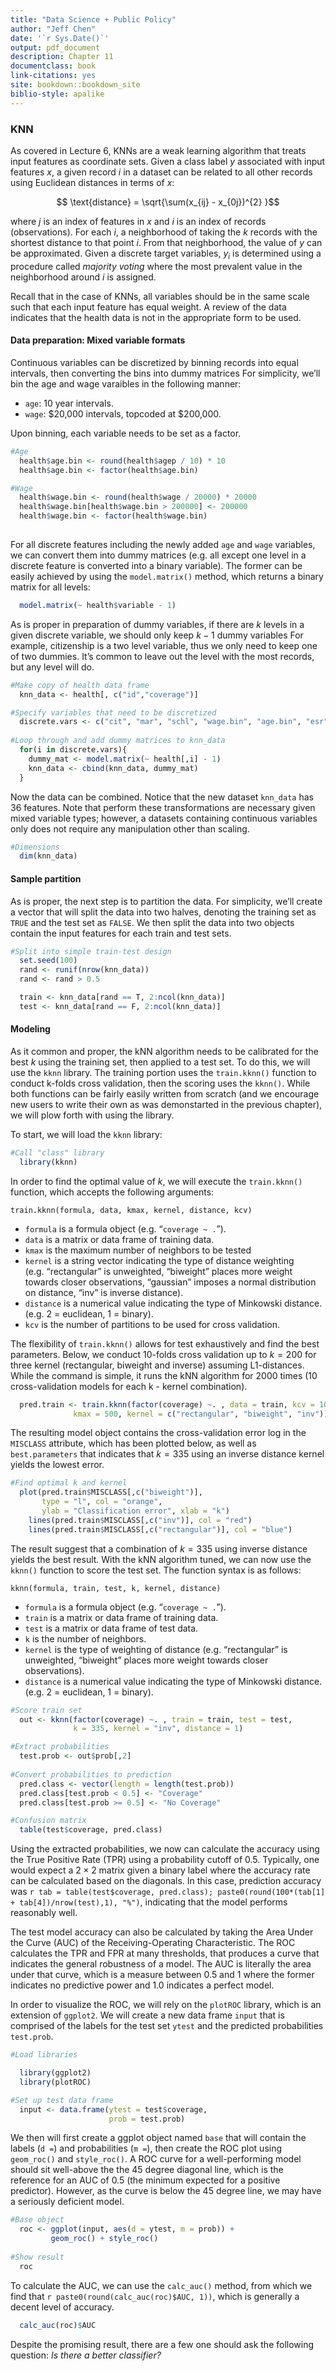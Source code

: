```yaml
--- 
title: "Data Science + Public Policy"
author: "Jeff Chen"
date: '`r Sys.Date()`'
output: pdf_document
description: Chapter 11
documentclass: book
link-citations: yes
site: bookdown::bookdown_site
biblio-style: apalike
---
```


### KNN 

As covered in Lecture 6, KNNs are a weak learning algorithm that treats input features as coordinate sets. Given a class label $y$ associated with input features $x$, a given record $i$ in a dataset can be related to all other records using Euclidean distances in terms of $x$: 

$$ \text{distance} = \sqrt{\sum(x_{ij} - x_{0j})^{2} }$$ 

where $j$ is an index of features in $x$ and $i$ is an index of records (observations). For each $i$, a neighborhood of taking the $k$ records with the shortest distance to that point $i$. From that neighborhood, the value of $y$ can be approximated. Given a discrete target variables, $y_i$ is determined using a procedure called *majority voting* where the most prevalent value in the neighborhood around $i$ is assigned. 

Recall that in the case of KNNs, all variables should be in the same scale such that each input feature has equal weight. A review of the data indicates that the health data is not in the appropriate form to be used. 

#### Data preparation: Mixed variable formats
Continuous variables can be discretized by binning records into equal intervals, then converting the bins into dummy matrices For simplicity, we'll bin the age and wage varaibles in the following manner:

- `age`: 10 year intervals.
- `wage`: $20,000 intervals, topcoded at $200,000.

Upon binning, each variable needs to be set as a factor.


```r
#Age
  health$age.bin <- round(health$agep / 10) * 10
  health$age.bin <- factor(health$age.bin)

#Wage
  health$wage.bin <- round(health$wage / 20000) * 20000
  health$wage.bin[health$wage.bin > 200000] <- 200000
  health$wage.bin <- factor(health$wage.bin)
  
```

For all discrete features including the newly added `age` and `wage` variables, we can convert them into dummy matrices (e.g. all except one level in a discrete feature is converted into a binary variable). The former can be easily achieved by using the `model.matrix()` method, which returns a binary matrix for all levels:

```r
  model.matrix(~ health$variable - 1)
```

As is proper in preparation of dummy variables, if there are $k$ levels in a given discrete variable, we should only keep $k-1$ dummy variables For example, citizenship is a two level variable, thus we only need to keep one of two dummies. It's common to leave out the level with the most records, but any level will do.

```r
#Make copy of health data frame
  knn_data <- health[, c("id","coverage")]

#Specify variables that need to be discretized
  discrete.vars <- c("cit", "mar", "schl", "wage.bin", "age.bin", "esr")
  
#Loop through and add dummy matrices to knn_data
  for(i in discrete.vars){
    dummy_mat <- model.matrix(~ health[,i] - 1)
    knn_data <- cbind(knn_data, dummy_mat)
  }

```

Now the data can be combined. Notice that the new dataset `knn_data` has 36 features.  Note that perform these transformations are necessary given mixed variable types; however, a datasets containing continuous variables only does not require any manipulation other than scaling.

```r
#Dimensions
  dim(knn_data)
```

#### Sample partition
As is proper, the next step is to partition the data. For simplicity, we'll create a vector that will split the data into two halves, denoting the training set as `TRUE` and the test set as `FALSE`. We then split the data into two objects contain the input features for each train and test sets.


```r
#Split into simple train-test design
  set.seed(100)
  rand <- runif(nrow(knn_data)) 
  rand <- rand > 0.5

  train <- knn_data[rand == T, 2:ncol(knn_data)]
  test <- knn_data[rand == F, 2:ncol(knn_data)]

```


#### Modeling
As it common and proper, the kNN algorithm needs to be calibrated for the best $k$ using the training set, then applied to a test set. To do this, we will use the `kknn` library. The training portion uses the `train.kknn()` function to conduct k-folds cross validation, then the scoring uses the `kknn()`. While both functions can be fairly easily written from scratch (and we encourage new users to write their own as was demonstarted in the previous chapter), we will plow forth with using the library.

To start, we will load the `kknn` library:

```r
#Call "class" library
  library(kknn)
```


In order to find the optimal value of $k$, we will execute the `train.kknn()` function, which accepts the following arguments:

`train.kknn(formula, data, kmax, kernel, distance, kcv)`

- `formula` is a formula object (e.g. "`coverage ~ .`").
- `data` is a matrix or data frame of training data.
- `kmax` is the maximum number of neighbors to be tested
- `kernel` is a string vector indicating the type of distance weighting (e.g. "rectangular" is unweighted, "biweight" places more weight towards closer observations, "gaussian" imposes a normal distribution on distance, "inv" is inverse distance).
- `distance` is a numerical value indicating the type of Minkowski distance. (e.g. 2 = euclidean, 1 = binary).
- `kcv` is the number of partitions to be used for cross validation.

The flexibility of `train.kknn()` allows for test exhaustively and find the best parameters. Below, we conduct 10-folds cross validation up to $k = 200$ for three kernel (rectangular, biweight and inverse) assuming L1-distances. While the command is simple, it runs the kNN algorithm for 2000 times (10 cross-validation models for each k - kernel combination).

```r
  pred.train <- train.kknn(factor(coverage) ~. , data = train, kcv = 10, distance = 1,
              kmax = 500, kernel = c("rectangular", "biweight", "inv"))
```

The resulting model object contains the cross-validation error log in the `MISCLASS` attribute, which has been plotted below, as well as `best.parameters` that indicates that $k = 335$ using an inverse distance kernel yields the lowest error.

```r
#Find optimal k and kernel
  plot(pred.train$MISCLASS[,c("biweight")], 
       type = "l", col = "orange", 
       ylab = "Classification error", xlab = "k")
    lines(pred.train$MISCLASS[,c("inv")], col = "red")
    lines(pred.train$MISCLASS[,c("rectangular")], col = "blue")
```

The result suggest that a combination of $k = 335$ using inverse distance yields the best result. With the kNN algorithm tuned, we can now use the `kknn()` function to score the test set. The function syntax is as follows:

`kknn(formula, train, test, k, kernel, distance)`

- `formula` is a formula object (e.g. "`coverage ~ .`").
- `train` is a matrix or data frame of training data.
- `test` is a matrix or data frame of test data.
- `k` is the number of neighbors.
- `kernel` is the type of weighting of distance (e.g. "rectangular" is unweighted, "biweight" places more weight towards closer observations).
- `distance` is a numerical value indicating the type of Minkowski distance. (e.g. 2 = euclidean, 1 = binary).


```r
#Score train set
  out <- kknn(factor(coverage) ~. , train = train, test = test, 
              k = 335, kernel = "inv", distance = 1)

#Extract probabilities
  test.prob <- out$prob[,2]
  
#Convert probabilities to prediction 
  pred.class <- vector(length = length(test.prob))
  pred.class[test.prob < 0.5] <- "Coverage"
  pred.class[test.prob >= 0.5] <- "No Coverage"

#Confusion matrix
  table(test$coverage, pred.class)
```

Using the extracted probabilities, we now can calculate the accuracy using the True Positive Rate (TPR) using a probability cutoff of 0.5. Typically, one would expect a $2 \times 2$ matrix given a binary label where the accuracy rate can be calculated based on the diagonals. In this case, prediction accuracy was `r tab = table(test$coverage, pred.class); paste0(round(100*(tab[1] + tab[4])/nrow(test),1), "%")`, indicating that the model performs reasonably well.

The test model accuracy can also be calculated by taking the Area Under the Curve (AUC) of the Receiving-Operating Characteristic. The ROC calculates the TPR and FPR at many thresholds, that produces a curve that indicates the general robustness of a model. The AUC is literally the area under that curve, which is a measure between 0.5 and 1 where the former indicates no predictive power and 1.0 indicates a perfect model. 

In order to visualize the ROC, we will rely on the `plotROC` library, which is an extension of `ggplot2`. We will create a new data frame `input` that is comprised of the labels for the test set `ytest` and the predicted probabilities `test.prob`. 

```r
#Load libraries

  library(ggplot2)
  library(plotROC)

#Set up test data frame
  input <- data.frame(ytest = test$coverage, 
                      prob = test.prob)
```

We then will first create a ggplot object named `base` that will contain the labels (`d = `) and probabilities (`m = `), then create the ROC plot using  `geom_roc()` and `style_roc()`. A ROC curve for a well-performing model should sit well-above the the 45 degree diagonal line, which is the reference for an AUC of 0.5 (the minimum expected for a positive predictor). However, as the curve is below the 45 degree line, we may have a seriously deficient model. 

```r
#Base object
  roc <- ggplot(input, aes(d = ytest, m = prob)) + 
         geom_roc() + style_roc()
  
#Show result
  roc
```


To calculate the AUC, we can use the `calc_auc()` method, from which we find that `r paste0(round(calc_auc(roc)$AUC, 1))`, which is generally a decent level of accuracy. 

```r
  calc_auc(roc)$AUC
```

Despite the promising result, there are a few one should ask the following question: _Is there a better classifier?_ 

